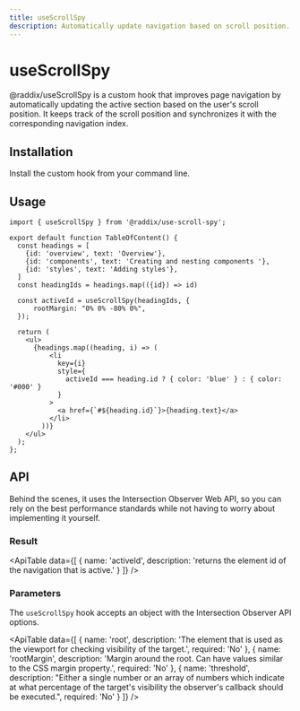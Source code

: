 ```yaml
---
title: useScrollSpy
description: Automatically update navigation based on scroll position.
---
```


# useScrollSpy

@raddix/useScrollSpy is a custom hook that improves page navigation by automatically updating the active section based on the user's scroll position. It keeps track of the scroll position and synchronizes it with the corresponding navigation index.

## Installation

Install the custom hook from your command line.

<Snippet pkg text='@raddix/use-scroll-spy' />

## Usage

```tsx
import { useScrollSpy } from '@raddix/use-scroll-spy';

export default function TableOfContent() {
  const headings = [
    {id: 'overview', text: 'Overview'},
    {id: 'components', text: 'Creating and nesting components '},
    {id: 'styles', text: 'Adding styles'},
  ]
  const headingIds = headings.map(({id}) => id)

  const activeId = useScrollSpy(headingIds, {
      rootMargin: "0% 0% -80% 0%",
  });

  return (
    <ul>
      {headings.map((heading, i) => (
          <li
            key={i}
            style={
              activeId === heading.id ? { color: 'blue' } : { color: '#000' }
            }
          >
            <a href={`#${heading.id}`}>{heading.text}</a>
          </li>
        ))}
    </ul>
  );
};
```

## API

Behind the scenes, it uses the Intersection Observer Web API, so you can rely on the best performance standards while not having to worry about implementing it yourself.

### Result

<ApiTable
  data={[
    {
      name: 'activeId',
      description: 'returns the element id of the navigation that is active.'
    }
  ]}
/>

### Parameters

The `useScrollSpy` hook accepts an object with the Intersection Observer API options.

<ApiTable
  data={[
    {
      name: 'root',
      description:
        'The element that is used as the viewport for checking visibility of the target.',
      required: 'No'
    },
    {
      name: 'rootMargin',
      description:
        'Margin around the root. Can have values similar to the CSS margin property.',
      required: 'No'
    },
    {
      name: 'threshold',
      description:
        "Either a single number or an array of numbers which indicate at what percentage of the target's visibility the observer's callback should be executed.",
      required: 'No'
    }
  ]}
/>

